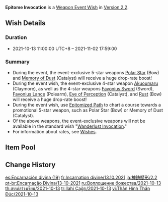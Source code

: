 {{Wish
|name              = Epitome Invocation 2021-10-13
|image             = Epitome Invocation 2021-10-13.png
|type              = Weapon Event
|duration          = event
|time_start        = 2021-10-13 11:00:00
|time_start_offset = GMT+8
|time_end          = 2021-11-02 17:59:00
|link              = https://genshin.hoyoverse.com/en/news/detail/16391
|preceding         = Epitome Invocation/2021-09-21
|alongside         = Farewell of Snezhnaya/2021-10-13
|succeeding        = Epitome Invocation/2021-11-02
}}
'''Epitome Invocation''' is a [[Weapon Event Wish]] in [[Version 2.2]].

==Wish Details==
===Duration===
* 2021-10-13 11:00:00 UTC+8 &ndash; 2021-11-02 17:59:00

===Summary===
* During the event, the event-exclusive 5-star weapons [[Polar Star]] (Bow) and [[Memory of Dust]] (Catalyst) will receive a huge drop-rate boost!
* During the event wish, the event-exclusive 4-star weapon [[Akuoumaru]] (Claymore), as well as the 4-star weapons [[Favonius Sword]] (Sword), [[Favonius Lance]] (Polearm), [[Eye of Perception]] (Catalyst), and [[Rust]] (Bow) will receive a huge drop-rate boost!
* During the event wish, use [[Epitomized Path]] to chart a course towards a promotional 5-star weapon, such as Polar Star (Bow) or Memory of Dust (Catalyst).
* Of the above weapons, the event-exclusive weapons will not be available in the standard wish "[[Wanderlust Invocation]]."
* For information about rates, see [[Wish]]es.

==Item Pool==
{{Wish Pool
|weapon_5_F    = Polar Star; Memory of Dust
|weapon_4_F    = Akuoumaru; Favonius Sword; Favonius Lance; Eye of Perception; Rust
|character_4   = Barbara; Beidou; Bennett; Chongyun; Diona; Fischl; Kujou Sara; Ningguang; Noelle; Razor; Rosaria; Sayu; Sucrose; Xiangling; Xingqiu; Xinyan; Yanfei
|weapon_5      = Amos' Bow; Aquila Favonia; Lost Prayer to the Sacred Winds; Primordial Jade Winged-Spear; Skyward Atlas; Skyward Blade; Skyward Harp; Skyward Pride; Skyward Spine; Wolf's Gravestone
|weapon_4      = Dragon's Bane; Favonius Codex; Favonius Greatsword; Favonius Warbow; Lion's Roar; Rainslasher; Sacrificial Bow; Sacrificial Fragments; Sacrificial Greatsword; Sacrificial Sword; The Bell; The Flute; The Stringless; The Widsith
|weapon_3      = Black Tassel; Bloodtainted Greatsword; Cool Steel; Debate Club; Emerald Orb; Ferrous Shadow; Harbinger of Dawn; Magic Guide; Raven Bow; Sharpshooter's Oath; Skyrider Sword; Slingshot; Thrilling Tales of Dragon Slayers
}}

==Change History==
{{Change History|2.2}}
<!--
==References==
{{Reflist}}-->

[[es:Encarnación divina (19)]]
[[fr:Incarnation divine/13.10.2021]]
[[ja:神鋳賦形/2.2]]
[[pt-br:Encarnação Divina/13-10-2021]]
[[ru:Воплощение божества/2021-10-13]]
[[th:สรรค์สร้างเซียน/2021-10-13]]
[[tr:İlahi Çağrı/2021-10-13]]
[[vi:Thân Hình Thần Đúc/2021-10-13]]